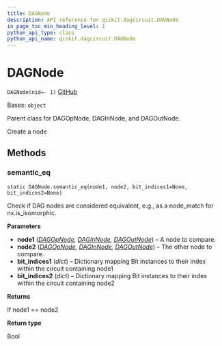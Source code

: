 ```yaml
---
title: DAGNode
description: API reference for qiskit.dagcircuit.DAGNode
in_page_toc_min_heading_level: 1
python_api_type: class
python_api_name: qiskit.dagcircuit.DAGNode
---
```


# DAGNode

<span id="qiskit.dagcircuit.DAGNode" />

`DAGNode(nid=- 1)` [GitHub](https://github.com/qiskit/qiskit/tree/stable/0.21/qiskit/dagcircuit/dagnode.py "view source code")

Bases: `object`

Parent class for DAGOpNode, DAGInNode, and DAGOutNode.

Create a node

## Methods

### semantic\_eq

<span id="qiskit.dagcircuit.DAGNode.semantic_eq" />

`static DAGNode.semantic_eq(node1, node2, bit_indices1=None, bit_indices2=None)`

Check if DAG nodes are considered equivalent, e.g., as a node\_match for nx.is\_isomorphic.

**Parameters**

*   **node1** ([*DAGOpNode*](qiskit.dagcircuit.DAGOpNode "qiskit.dagcircuit.DAGOpNode")*,* [*DAGInNode*](qiskit.dagcircuit.DAGInNode "qiskit.dagcircuit.DAGInNode")*,* [*DAGOutNode*](qiskit.dagcircuit.DAGOutNode "qiskit.dagcircuit.DAGOutNode")) – A node to compare.
*   **node2** ([*DAGOpNode*](qiskit.dagcircuit.DAGOpNode "qiskit.dagcircuit.DAGOpNode")*,* [*DAGInNode*](qiskit.dagcircuit.DAGInNode "qiskit.dagcircuit.DAGInNode")*,* [*DAGOutNode*](qiskit.dagcircuit.DAGOutNode "qiskit.dagcircuit.DAGOutNode")) – The other node to compare.
*   **bit\_indices1** (*dict*) – Dictionary mapping Bit instances to their index within the circuit containing node1
*   **bit\_indices2** (*dict*) – Dictionary mapping Bit instances to their index within the circuit containing node2

**Returns**

If node1 == node2

**Return type**

Bool

